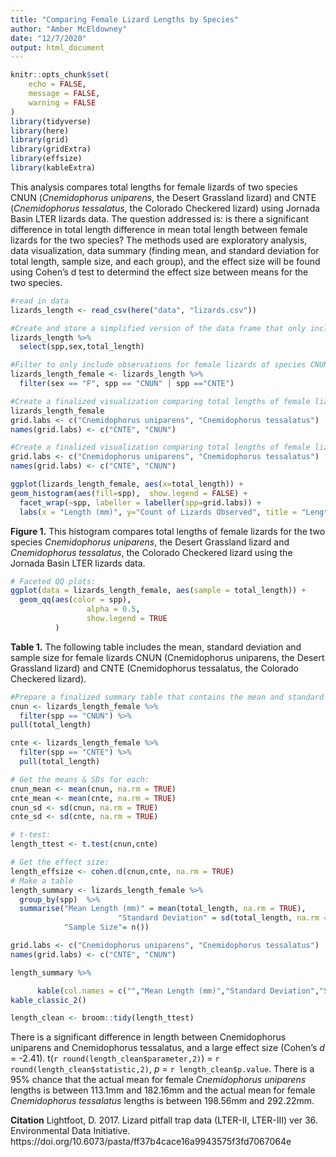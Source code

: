 ```yaml
---
title: "Comparing Female Lizard Lengths by Species"
author: "Amber McEldowney"
date: "12/7/2020"
output: html_document
---
```


```r
knitr::opts_chunk$set(
	echo = FALSE,
	message = FALSE,
	warning = FALSE
)
library(tidyverse)
library(here)
library(grid)
library(gridExtra)
library(effsize)
library(kableExtra)
```

This analysis compares total lengths for female lizards of two species CNUN (*Cnemidophorus uniparens*, the Desert Grassland lizard) and CNTE (*Cnemidophorus tessalatus*, the Colorado Checkered lizard) using Jornada Basin LTER lizards data.  The question addressed is: is there a significant difference in total length difference in mean total length between female lizards for the two species? The methods used are exploratory analysis, data visualization, data summary (finding mean, and standard deviation for total length, sample size, and each group), and the effect size will be found using Cohen's d test to determind the effect size between means for the two species.

```r
#read in data
lizards_length <- read_csv(here("data", "lizards.csv"))
```

```r
#Create and store a simplified version of the data frame that only includes variables spp, sex, and total_length
lizards_length %>% 
  select(spp,sex,total_length)

#Filter to only include observations for female lizards of species CNUN and CNTE
lizards_length_female <- lizards_length %>% 
  filter(sex == "F", spp == "CNUN" | spp =="CNTE")

#Create a finalized visualization comparing total lengths of female lizards for the two species.
lizards_length_female 
grid.labs <- c("Cnemidophorus uniparens", "Cnemidophorus tessalatus") 
names(grid.labs) <- c("CNTE", "CNUN")

```


```r
#Create a finalized visualization comparing total lengths of female lizards for the two species.
grid.labs <- c("Cnemidophorus uniparens", "Cnemidophorus tessalatus") 
names(grid.labs) <- c("CNTE", "CNUN")

ggplot(lizards_length_female, aes(x=total_length)) +
geom_histogram(aes(fill=spp),  show.legend = FALSE) +
  facet_wrap(~spp, labeller = labeller(spp=grid.labs)) +
  labs(x = "Length (mm)", y="Count of Lizards Observed", title = "Length Distributions of Female Lizards by Species")
```

**Figure 1.** This histogram compares total lengths of female lizards for the two species *Cnemidophorus uniparens*, the Desert Grassland lizard and *Cnemidophorus tessalatus*, the Colorado Checkered lizard using the Jornada Basin LTER lizards data.

```r
# Faceted QQ plots: 
ggplot(data = lizards_length_female, aes(sample = total_length)) +
  geom_qq(aes(color = spp),
                 alpha = 0.5,
                 show.legend = TRUE
          ) 

```

**Table 1.** The following table includes the mean, standard deviation and sample size for female lizards CNUN (Cnemidophorus uniparens, the Desert Grassland lizard) and CNTE (Cnemidophorus tessalatus, the Colorado Checkered lizard).

```r
#Prepare a finalized summary table that contains the mean and standard deviation for total length, and sample size, for each group (female CNUN and CNTE lizards)
cnun <- lizards_length_female %>% 
  filter(spp == "CNUN") %>% 
pull(total_length)

cnte <- lizards_length_female %>% 
  filter(spp == "CNTE") %>% 
  pull(total_length)

# Get the means & SDs for each: 
cnun_mean <- mean(cnun, na.rm = TRUE)
cnte_mean <- mean(cnte, na.rm = TRUE)
cnun_sd <- sd(cnun, na.rm = TRUE)
cnte_sd <- sd(cnte, na.rm = TRUE)

# t-test:
length_ttest <- t.test(cnun,cnte) 

# Get the effect size: 
length_effsize <- cohen.d(cnun,cnte, na.rm = TRUE)
# Make a table
length_summary <- lizards_length_female %>% 
  group_by(spp)  %>% 
  summarise("Mean Length (mm)" = mean(total_length, na.rm = TRUE),
                        "Standard Deviation" = sd(total_length, na.rm = TRUE),
            "Sample Size"= n())  

grid.labs <- c("Cnemidophorus uniparens", "Cnemidophorus tessalatus") 
names(grid.labs) <- c("CNTE", "CNUN")

length_summary %>% 

      kable(col.names = c("","Mean Length (mm)","Standard Deviation","Sample Size")) %>% 
kable_classic_2()

```

```r
length_clean <- broom::tidy(length_ttest)
```
There is a significant difference in length between Cnemidophorus uniparens and Cnemidophorus tessalatus, and a large effect size (Cohen's *d* = -2.41). t(`r round(length_clean$parameter,2)`) = `r round(length_clean$statistic,2)`, *p* = `r length_clean$p.value`.  There is a 95% chance that the actual mean for female *Cnemidophorus uniparens* lengths is between 113.1mm and 182.16mm and the actual mean for female *Cnemidophorus tessalatus* lengths is between 198.56mm and 292.22mm. 

**Citation** Lightfoot, D. 2017. Lizard pitfall trap data (LTER-II, LTER-III) ver 36. Environmental Data Initiative. https://doi.org/10.6073/pasta/ff37b4cace16a9943575f3fd7067064e 
